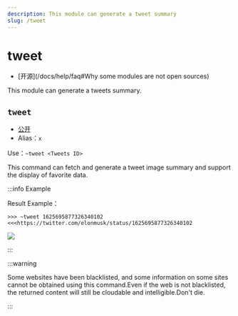 ```yaml
---
description: This module can generate a tweet summary
slug: /tweet
---
```


# tweet

-   [开源]\(/docs/help/faq#Why some modules are not open sources)

This module can generate a tweets summary.

## `tweet`

-   [公开](permissions)
-   Alias：`x`

Use：`~tweet <Tweets ID>`

This command can fetch and generate a tweet image summary and support the display of favorite data.

:::info Example

Result Example：

```
>>> ~tweet 1625695877326340102
<<<https://twitter.com/elonmusk/status/1625695877326340102
```

![](https://z1.ax1x.com/2023/11/18/piN0JFx.png)

:::

:::warning

Some websites have been blacklisted, and some information on some sites cannot be obtained using this command.Even if the web is not blacklisted, the returned content will still be cloudable and intelligible.Don't die.

:::
